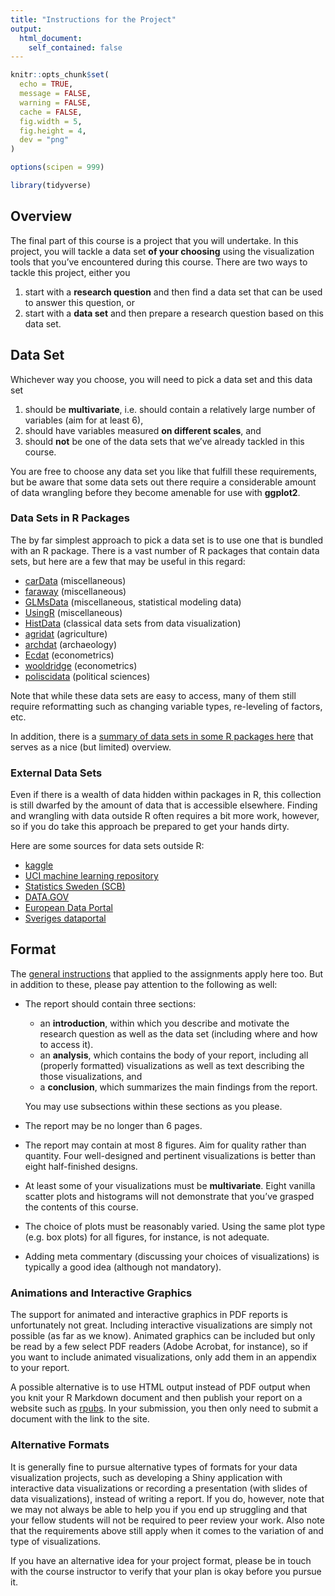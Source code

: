 ```yaml
---
title: "Instructions for the Project"
output:
  html_document:
    self_contained: false
---
```


```r
knitr::opts_chunk$set(
  echo = TRUE,
  message = FALSE,
  warning = FALSE,
  cache = FALSE,
  fig.width = 5,
  fig.height = 4,
  dev = "png"
)

options(scipen = 999)

library(tidyverse)
```

## Overview

The final part of this course is a project that you will undertake. In this
project, you will tackle a data set **of your choosing** using the visualization
tools that you've encountered during this course. There are two ways to tackle
this project, either you

1. start with a **research question** and then find a data set that can be used
   to answer this question, or
2. start with a **data set** and then prepare a research question based on this
   data set.

## Data Set

Whichever way you choose, you will need to pick a data set and this data set

1. should be **multivariate**, i.e. should contain a relatively large number of
   variables (aim for at least 6), 
2. should have variables measured **on different scales**, and
3. should **not** be one of the data sets that we've already tackled in this
   course.

You are free to choose any data set you like that fulfill these requirements,
but be aware that some data sets out there require a considerable amount of data
wrangling before they become amenable for use with **ggplot2**.

### Data Sets in R Packages

The by far simplest approach to pick a data set is to use one that is bundled
with an R package. There is a vast number of R packages that contain data sets,
but here are a few that may be useful in this regard:

- [carData](https://cran.r-project.org/package=carData) (miscellaneous)
- [faraway](https://cran.r-project.org/package=faraway) (miscellaneous)
- [GLMsData](https://cran.r-project.org/package=GLMsData) (miscellaneous,
  statistical modeling data)
- [UsingR](https://cran.r-project.org/package=UsingR) (miscellaneous)
- [HistData](https://cran.r-project.org/package=HistData) (classical data sets
  from data visualization)
- [agridat](https://cran.r-project.org/package=agridat) (agriculture)
- [archdat](https://cran.r-project.org/package=archdat) (archaeology)
- [Ecdat](https://cran.r-project.org/package=Ecdat) (econometrics)
- [wooldridge](https://cran.r-project.org/package=wooldridge) (econometrics)
- [poliscidata](https://cran.r-project.org/package=poliscidata) (political
  sciences)

Note that while these data sets are easy to access, many of them still require
reformatting such as changing variable types, re-leveling of factors, etc.

In addition, there is a [summary of data sets in some R packages
here](https://vincentarelbundock.github.io/Rdata sets/datasets.html) that
serves as a nice (but limited) overview.

### External Data Sets

Even if there is a wealth of data hidden within packages in R, this collection
is still dwarfed by the amount of data that is accessible elsewhere. Finding and
wrangling with data outside R often requires a bit more work, however, so if you
do take this approach be prepared to get your hands dirty.

Here are some sources for data sets outside R:

- [kaggle](https://www.kaggle.com)
- [UCI machine learning repository](https://archive.ics.uci.edu)
- [Statistics Sweden (SCB)](https://www.scb.se)
- [DATA.GOV](https://www.data.gov)
- [European Data Portal](https://www.europeandataportal.eu)
- [Sveriges dataportal](https://www.dataportal.se)

## Format

The [general
instructions](https://canvas.education.lu.se/courses/5769/pages/assignment-and-project-instructions)
that applied to the assignments apply here too. But in addition to these, please
pay attention to the following as well:

- The report should contain three sections:
  
  * an **introduction**, within which you describe and motivate the research
    question as well as the data set (including where and how to access it). 
  * an **analysis**, which contains the body of your report, including all
    (properly formatted) visualizations as well as text describing the those
    visualizations, and
  * a **conclusion**, which summarizes the main findings from the report.
  
  You may use subsections within these sections as you please.
  
- The report may be no longer than 6 pages.
- The report may contain at most 8 figures. Aim for quality rather than
  quantity. Four well-designed and pertinent visualizations is better than eight
  half-finished designs.
- At least some of your visualizations must be **multivariate**. Eight vanilla
  scatter plots and histograms will not demonstrate that you've grasped the
  contents of this course.
- The choice of plots must be reasonably varied. Using the same plot type (e.g.
  box plots) for all figures, for instance, is not adequate. 
- Adding meta commentary (discussing your choices of visualizations) is
  typically a good idea (although not mandatory).

### Animations and Interactive Graphics

The support for animated and interactive graphics in PDF reports is
unfortunately not great. Including interactive visualizations are simply not
possible (as far as we know). Animated graphics can be included but only be read
by a few select PDF readers (Adobe Acrobat, for instance), so if you want to
include animated visualizations, only add them in an appendix to your report.

A possible alternative is to use HTML output instead of PDF output when you knit
your R Markdown document and then publish your report on a website such as
[rpubs](https://rpubs.com/). In your submission, you then only need to submit a
document with the link to the site.

### Alternative Formats

It is generally fine to pursue alternative types of formats for your data
visualization projects, such as developing a Shiny application with interactive
data visualizations or recording a presentation (with slides of data
visualizations), instead of writing a report. If you do, however, note that we
may not always be able to help you if you end up struggling and that your fellow
students will not be required to peer review your work. Also note that the
requirements above still apply when it comes to the variation of and type of
visualizations.

If you have an alternative idea for your project format, please be in touch with
the course instructor to verify that your plan is okay before you pursue it.

